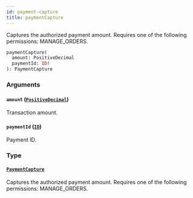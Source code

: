 ```yaml
---
id: payment-capture
title: paymentCapture
---
```



Captures the authorized payment amount. Requires one of the following permissions: MANAGE_ORDERS.

```graphql
paymentCapture(
  amount: PositiveDecimal
  paymentId: ID!
): PaymentCapture
```


### Arguments

#### `amount` ([`PositiveDecimal`](../../../developer/api-reference/scalars/positive-decimal))

Transaction amount.


#### `paymentId` ([`ID`](../../../developer/api-reference/scalars/id))

Payment ID.


### Type

#### [`PaymentCapture`](../../../developer/api-reference/objects/payment-capture) 

Captures the authorized payment amount. Requires one of the following permissions: MANAGE_ORDERS.




